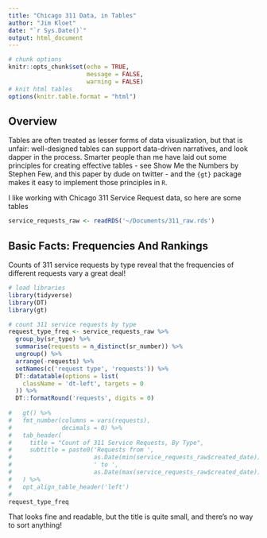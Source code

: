 ```yaml
---
title: "Chicago 311 Data, in Tables"
author: "Jim Kloet"
date: "`r Sys.Date()`"
output: html_document
---
```


```r
# chunk options
knitr::opts_chunk$set(echo = TRUE,
                      message = FALSE,
                      warning = FALSE)
# knit html tables
options(knitr.table.format = "html")
```

## Overview

Tables are often treated as lesser forms of data visualization, but that is unfair: well-designed tables can support data-driven narratives, and look dapper in the process. Smarter people than me have laid out some principles for creating effective tables - see Show Me the Numbers by Stephen Few, and this paper by dude on twitter - and the `{gt}` package makes it easy to implement those principles in `R`.

I like working with Chicago 311 Service Request data, so here are some tables 

```r

service_requests_raw <- readRDS('~/Documents/311_raw.rds')
```

## Basic Facts: Frequencies And Rankings

Counts of 311 service requests by type reveal that the frequencies of different requests vary a great deal!

```r

# load libraries
library(tidyverse)
library(DT)
library(gt)

# count 311 service requests by type
request_type_freq <- service_requests_raw %>%
  group_by(sr_type) %>%
  summarise(requests = n_distinct(sr_number)) %>%
  ungroup() %>%
  arrange(-requests) %>%
  setNames(c('request type', 'requests')) %>%
  DT::datatable(options = list(
    className = 'dt-left', targets = 0
  )) %>%
  DT::formatRound('requests', digits = 0)
  
#   gt() %>%
#   fmt_number(columns = vars(requests),
#              decimals = 0) %>%
#   tab_header(
#     title = "Count of 311 Service Requests, By Type",
#     subtitle = paste0('Requests from ', 
#                       as.Date(min(service_requests_raw$created_date)), 
#                       ' to ', 
#                       as.Date(max(service_requests_raw$created_date)))
#   ) %>%
#   opt_align_table_header('left')
# 
request_type_freq
```
That looks fine and readable, but the title is quite small, and there's no way to sort anything!
